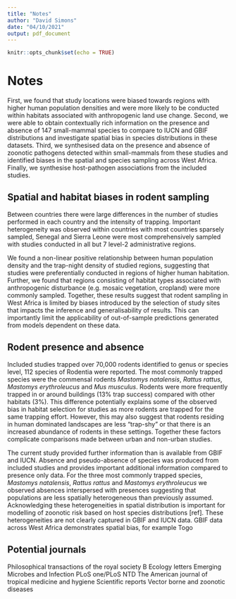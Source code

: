 ```yaml
---
title: "Notes"
author: "David Simons"
date: "04/10/2021"
output: pdf_document
---
```


```r
knitr::opts_chunk$set(echo = TRUE)
```

# Notes

First, we found that study locations were biased towards regions with higher human population densities and were more likely to be conducted within habitats associated with anthropogenic land use change. Second, we were able to obtain contextually rich information on the presence and absence of 147 small-mammal species to compare to IUCN and GBIF distributions and investigate spatial bias in species distributions in these datasets. Third, we synthesised data on the presence and absence of zoonotic pathogens detected within small-mammals from these studies and identified biases in the spatial and species sampling across West Africa. Finally, we synthesise host-pathogen associations from the included studies.

## Spatial and habitat biases in rodent sampling

Between countries there were large differences in the number of studies performed in each country and the intensity of trapping. Important heterogeneity was observed within countries with most countries sparsely sampled, Senegal and Sierra Leone were most comprehensively sampled with studies conducted in all but 7 level-2 administrative regions. 

We found a non-linear positive relationship between human population density and the trap-night density of studied regions, suggesting that studies were preferentially conducted in regions of higher human habitation. Further, we found that regions consisting of habitat types associated with anthropogenic disturbance (e.g. mosaic vegetation, cropland) were more commonly sampled. Together, these results suggest that rodent sampling in West Africa is limited by biases introduced by the selection of study sites that impacts the inference and generalisability of results. This can importantly limit the applicability of out-of-sample predictions generated from models dependent on these data.

## Rodent presence and absence

Included studies trapped over 70,000 rodents identified to genus or species level, 112 species of Rodentia were reported. The most commonly trapped species were the commensal rodents *Mastomys natalensis*, *Rattus rattus*, *Mastomys erythroleucus* and *Mus musculus*. Rodents were more frequently trapped in or around buildings (13% trap success) compared with other habitats (3%). This difference potentially explains some of the observed bias in habitat selection for studies as more rodents are trapped for the same trapping effort. However, this may also suggest that rodents residing in human dominated landscapes are less "trap-shy" or that there is an increased abundance of rodents in these settings. Together these factors complicate comparisons made between urban and non-urban studies.

The current study provided further information than is available from GBIF and IUCN. Absence and pseudo-absence of species was produced from included studies and provides important additional information compared to presence only data. For the three most commonly trapped species, *Mastomys natalensis*, *Rattus rattus* and *Mastomys erythroleucus* we observed absences interspersed with presences suggesting that populations are less spatially heterogeneous than previously assumed. Acknowledging these heterogeneities in spatial distribution is important for modelling of zoonotic risk based on host species distributions [ref].  These heterogeneities are not clearly captured in GBIF and IUCN data. GBIF data across West Africa demonstrates spatial bias, for example Togo 

## Potential journals

Philosophical transactions of the royal society B
Ecology letters
Emerging Microbes and Infection
PLoS one/PLoS NTD
The American journal of tropical medicine and hygiene
Scientific reports 
Vector borne and zoonotic diseases

